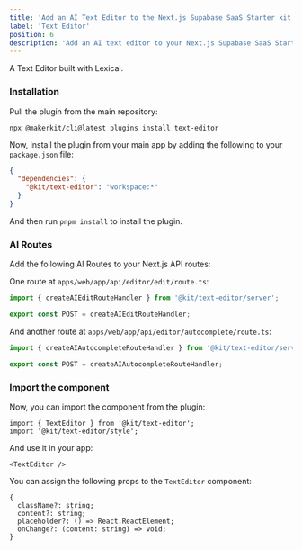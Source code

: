 ```yaml
---
title: 'Add an AI Text Editor to the Next.js Supabase SaaS Starter kit'
label: 'Text Editor'
position: 6
description: 'Add an AI text editor to your Next.js Supabase SaaS Starter kit to provide a rich text editing experience to your users.'
---
```


A Text Editor built with Lexical.

### Installation

Pull the plugin from the main repository:

```
npx @makerkit/cli@latest plugins install text-editor
```

Now, install the plugin from your main app by adding the following to your `package.json` file:

```json title="apps/web/package.json"
{
  "dependencies": {
    "@kit/text-editor": "workspace:*"
  }
}
```

And then run `pnpm install` to install the plugin.

### AI Routes

Add the following AI Routes to your Next.js API routes:

One route at `apps/web/app/api/editor/edit/route.ts`:

```ts
import { createAIEditRouteHandler } from '@kit/text-editor/server';

export const POST = createAIEditRouteHandler;

```

And another route at `apps/web/app/api/editor/autocomplete/route.ts`:

```ts
import { createAIAutocompleteRouteHandler } from '@kit/text-editor/server';

export const POST = createAIAutocompleteRouteHandler;
```

### Import the component

Now, you can import the component from the plugin:

```tsx
import { TextEditor } from '@kit/text-editor';
import '@kit/text-editor/style';
```

And use it in your app:

```tsx
<TextEditor />
```

You can assign the following props to the `TextEditor` component:

```tsx
{
  className?: string;
  content?: string;
  placeholder?: () => React.ReactElement;
  onChange?: (content: string) => void;
}
```
